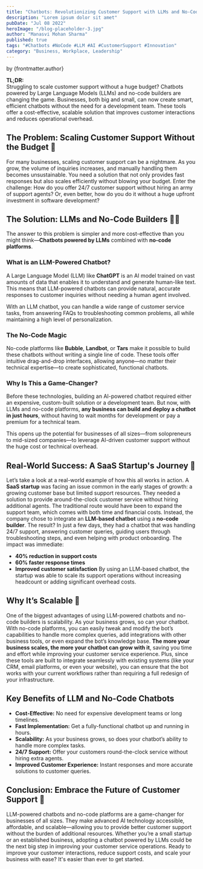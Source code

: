 ```yaml
---
title: "Chatbots: Revolutionizing Customer Support with LLMs and No-Code Builders 🚀🤖"
description: "Lorem ipsum dolor sit amet"
pubDate: "Jul 08 2022"
heroImage: "/blog-placeholder-3.jpg"
author: "Manasvi Mohan Sharma"
published: true
tags: "#Chatbots #NoCode #LLM #AI #CustomerSupport #Innovation"
category: "Business, Workplace, Leadership"
---
```


by {frontmatter.author}

**TL;DR:**  
Struggling to scale customer support without a huge budget? Chatbots powered by Large Language Models (LLMs) and no-code builders are changing the game. Businesses, both big and small, can now create smart, efficient chatbots without the need for a development team. These tools offer a cost-effective, scalable solution that improves customer interactions and reduces operational overhead.

## The Problem: Scaling Customer Support Without the Budget 💸

For many businesses, scaling customer support can be a nightmare. As you grow, the volume of inquiries increases, and manually handling them becomes unsustainable. You need a solution that not only provides fast responses but also scales efficiently without blowing your budget.
Enter the challenge: How do you offer 24/7 customer support without hiring an army of support agents? Or, even better, how do you do it without a huge upfront investment in software development?

## The Solution: LLMs and No-Code Builders 🤯💡

The answer to this problem is simpler and more cost-effective than you might think—**Chatbots powered by LLMs** combined with **no-code platforms**.

### What is an LLM-Powered Chatbot?

A Large Language Model (LLM) like **ChatGPT** is an AI model trained on vast amounts of data that enables it to understand and generate human-like text. This means that LLM-powered chatbots can provide natural, accurate responses to customer inquiries without needing a human agent involved.

With an LLM chatbot, you can handle a wide range of customer service tasks, from answering FAQs to troubleshooting common problems, all while maintaining a high level of personalization.

### The No-Code Magic

No-code platforms like **Bubble**, **Landbot**, or **Tars** make it possible to build these chatbots without writing a single line of code. These tools offer intuitive drag-and-drop interfaces, allowing anyone—no matter their technical expertise—to create sophisticated, functional chatbots.

### Why Is This a Game-Changer?

Before these technologies, building an AI-powered chatbot required either an expensive, custom-built solution or a development team. But now, with LLMs and no-code platforms, **any business can build and deploy a chatbot in just hours**, without having to wait months for development or pay a premium for a technical team.

This opens up the potential for businesses of all sizes—from solopreneurs to mid-sized companies—to leverage AI-driven customer support without the huge cost or technical overhead.

## Real-World Success: A SaaS Startup's Journey 🚀

Let’s take a look at a real-world example of how this all works in action.
A **SaaS startup** was facing an issue common in the early stages of growth: a growing customer base but limited support resources. They needed a solution to provide around-the-clock customer service without hiring additional agents. The traditional route would have been to expand the support team, which comes with both time and financial costs.
Instead, the company chose to integrate an **LLM-based chatbot** using a **no-code builder**. The result? In just a few days, they had a chatbot that was handling 24/7 support, answering customer queries, guiding users through troubleshooting steps, and even helping with product onboarding.
The impact was immediate:

- **40% reduction in support costs**
- **60% faster response times**
- **Improved customer satisfaction**
  By using an LLM-based chatbot, the startup was able to scale its support operations without increasing headcount or adding significant overhead costs.

## Why It’s Scalable 🔄

One of the biggest advantages of using LLM-powered chatbots and no-code builders is scalability.
As your business grows, so can your chatbot. With no-code platforms, you can easily tweak and modify the bot’s capabilities to handle more complex queries, add integrations with other business tools, or even expand the bot’s knowledge base. **The more your business scales, the more your chatbot can grow with it**, saving you time and effort while improving your customer service experience.
Plus, since these tools are built to integrate seamlessly with existing systems (like your CRM, email platforms, or even your website), you can ensure that the bot works with your current workflows rather than requiring a full redesign of your infrastructure.

## Key Benefits of LLM and No-Code Chatbots

- **Cost-Effective:** No need for expensive development teams or long timelines.
- **Fast Implementation:** Get a fully-functional chatbot up and running in hours.
- **Scalability:** As your business grows, so does your chatbot’s ability to handle more complex tasks.
- **24/7 Support:** Offer your customers round-the-clock service without hiring extra agents.
- **Improved Customer Experience:** Instant responses and more accurate solutions to customer queries.

## Conclusion: Embrace the Future of Customer Support 🎯

LLM-powered chatbots and no-code platforms are a game-changer for businesses of all sizes. They make advanced AI technology accessible, affordable, and scalable—allowing you to provide better customer support without the burden of additional resources.
Whether you’re a small startup or an established business, adopting a chatbot powered by LLMs could be the next big step in improving your customer service operations.
Ready to improve your customer interactions, reduce support costs, and scale your business with ease? It's easier than ever to get started.
